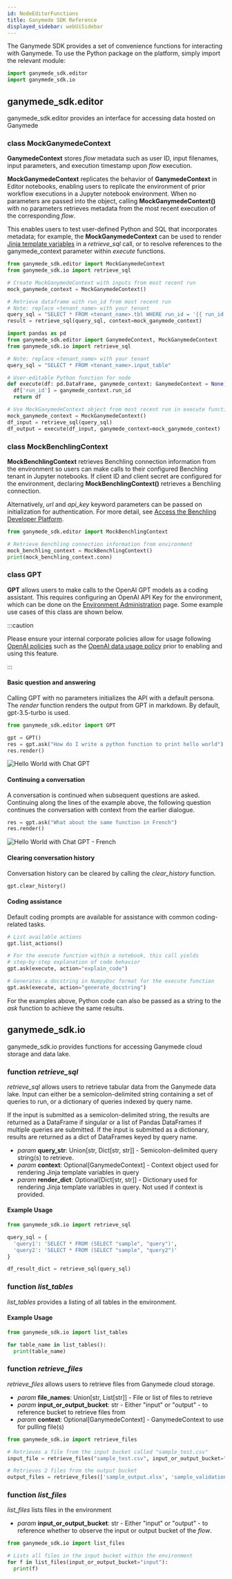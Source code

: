 ```yaml
---
id: NodeEditorFunctions
title: Ganymede SDK Reference
displayed_sidebar: webUiSidebar
---
```




The Ganymede SDK provides a set of convenience functions for interacting with Ganymede.  To use the Python package on the platform, simply import the relevant module:

```python
import ganymede_sdk.editor
import ganymede_sdk.io
```

## ganymede_sdk.editor

ganymede_sdk.editor provides an interface for accessing data hosted on Ganymede

### class MockGanymedeContext

**GanymedeContext** stores _flow_ metadata such as user ID, input filenames, input parameters, and execution timestamp upon _flow_ execution.

**MockGanymedeContext** replicates the behavior of **GanymedeContext** in Editor notebooks, enabling users to replicate the environment of prior workflow executions in a Jupyter notebook environment.  When no parameters are passed into the object, calling **MockGanymedeContext()** with no parameters retrieves metadata from the most recent execution of the corresponding _flow_.

This enables users to test user-defined Python and SQL that incorporates metadata; for example, the **MockGanymedeContext** can be used to render [Jinja template variables](./FlowMetadata.mdx#template-variables) in a _retrieve_sql_ call, or to resolve references to the ganymede_context parameter within _execute_ functions.

```python
from ganymede_sdk.editor import MockGanymedeContext
from ganymede_sdk.io import retrieve_sql

# Create MockGanymedeContext with inputs from most recent run
mock_ganymede_context = MockGanymedeContext()

# Retrieve dataframe with run_id from most recent run
# Note: replace <tenant_name> with your tenant
query_sql = "SELECT * FROM <tenant_name>.tbl WHERE run_id = '{{ run_id }}'"
result = retrieve_sql(query_sql, context=mock_ganymede_context)
```

```python
import pandas as pd
from ganymede_sdk.editor import GanymedeContext, MockGanymedeContext
from ganymede_sdk.io import retrieve_sql

# Note: replace <tenant_name> with your tenant
query_sql = "SELECT * FROM <tenant_name>.input_table"

# User-editable Python function for node
def execute(df: pd.DataFrame, ganymede_context: GanymedeContext = None) -> pd.DataFrame:
  df['run_id'] = ganymede_context.run_id
  return df

# Use MockGanymedeContext object from most recent run in execute function
mock_ganymede_context = MockGanymedeContext()
df_input = retrieve_sql(query_sql)
df_output = execute(df_input, ganymede_context=mock_ganymede_context)
```

### class MockBenchlingContext

**MockBenchlingContext** retrieves Benchling connection information from the environment so users can make calls to their configured Benchling tenant in Jupyter notebooks.  If client ID and client secret are configured for the environment, declaring **MockBenchlingContext()** retrieves a Benchling connection.

Alternatively, _url_ and _api_key_ keyword parameters can be passed on initialization for authentication.  For more detail, see [Access the Benchling Developer Platform](https://help.benchling.com/hc/en-us/articles/9714802977805-Access-the-Benchling-Developer-Platform).

```python
from ganymede_sdk.editor import MockBenchlingContext

# Retrieve Benchling connection information from environment
mock_benchling_context = MockBenchlingContext()
print(mock_benchling_context.conn)
```

### class GPT

**GPT** allows users to make calls to the OpenAI GPT models as a coding assistant.  This requires configuring an OpenAI API Key for the environment, which can be done on the [Environment Administration](./AdminControls.mdx) page. Some example use cases of this class are shown below.

:::caution

Please ensure your internal corporate policies allow for usage following [OpenAI policies](https://openai.com/policies) such as the [OpenAI data usage policy](https://openai.com/policies/api-data-usage-policies) prior to enabling and using this feature.

:::

#### Basic question and answering
Calling GPT with no parameters initializes the API with a default persona.  The _render_ function renders the output from GPT in markdown.  By default, gpt-3.5-turbo is used.

```python
from ganymede_sdk.editor import GPT

gpt = GPT()
res = gpt.ask("How do I write a python function to print hello world")
res.render()
```

<img alt="Hello World with Chat GPT" src="https://ganymede-bio.mo.cloudinary.net/apiServer/HelloWorldEnglish_20230405.png"/>

#### Continuing a conversation
A conversation is continued when subsequent questions are asked.  Continuing along the lines of the example above, the following question continues the conversation with context from the earlier dialogue.

```python
res = gpt.ask("What about the same function in French")
res.render()
```

<img alt="Hello World with Chat GPT - French" src="https://ganymede-bio.mo.cloudinary.net/apiServer/HelloWorldFrench_20230405.png"/>

#### Clearing conversation history
Conversation history can be cleared by calling the _clear_history_ function.

```python
gpt.clear_history()
```

#### Coding assistance
Default coding prompts are available for assistance with common coding-related tasks.

```python
# List available actions
gpt.list_actions()

# For the execute function within a notebook, this call yields 
# step-by-step explanation of code behavior
gpt.ask(execute, action="explain_code")

# Generates a docstring in NumpyDoc format for the execute function
gpt.ask(execute, action="generate_docstring")
```

For the examples above, Python code can also be passed as a string to the _ask_ function to achieve the same results.

## ganymede_sdk.io

ganymede_sdk.io provides functions for accessing Ganymede cloud storage and data lake.

### function _retrieve_sql_

_retrieve_sql_ allows users to retrieve tabular data from the Ganymede data lake.  Input can either be a semicolon-delimited string containing a set of queries to run, or a dictionary of queries indexed by query name.

If the input is submitted as a semicolon-delimited string, the results are returned as a DataFrame if singular or a list of Pandas DataFrames if multiple queries are submitted.  If the input is submitted as a dictionary, results are returned as a dict of DataFrames keyed by query name.

- _param_ **query_str**: Union[str, Dict[str, str]] - Semicolon-delimited query string(s) to retrieve.
- _param_ **context**: Optional[GanymedeContext] - Context object used for rendering Jinja template variables in query
- _param_ **render_dict**: Optional[Dict[str, str]] - Dictionary used for rendering Jinja template variables in query.  Not used if context is provided.

#### Example Usage
```python
from ganymede_sdk.io import retrieve_sql

query_sql = {
  'query1': 'SELECT * FROM (SELECT "sample", "query")',
  'query2': 'SELECT * FROM (SELECT "sample", "query2")'
}

df_result_dict = retrieve_sql(query_sql)
```

### function _list_tables_

_list_tables_ provides a listing of all tables in the environment.

#### Example Usage
```python
from ganymede_sdk.io import list_tables

for table_name in list_tables():
  print(table_name)
```

### function _retrieve_files_

_retrieve_files_ allows users to retrieve files from Ganymede cloud storage.  

- _param_ **file_names**: Union[str, List[str]] - File or list of files to retrieve
- _param_ **input_or_output_bucket**: str - Either "input" or "output" - to reference bucket to retrieve files from
- _param_ **context**: Optional[GanymedeContext] - GanymedeContext to use for pulling file(s)

```python
from ganymede_sdk.io import retrieve_files

# Retrieves a file from the input bucket called "sample_test.csv"
input_file = retrieve_files("sample_test.csv", input_or_output_bucket="input")

# Retrieves 2 files from the output bucket
output_files = retrieve_files(['sample_output.xlsx', 'sample_validation.txt'], input_or_output_bucket="output")
```

### function _list_files_

_list_files_ lists files in the environment

- _param_ **input_or_output_bucket**: str - Either "input" or "output" - to reference whether to observe the input or output bucket of the _flow_.

```python
from ganymede_sdk.io import list_files

# Lists all files in the input bucket within the environment
for f in list_files(input_or_output_bucket="input"):
  print(f)
````